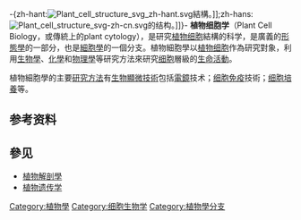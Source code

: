 {{没有来源|time=2021-01-30}}

-{zh-hant:[[File:Plant_cell_structure_svg_zh-hant.svg|thumb]]結構。]];zh-hans:[[File:Plant_cell_structure_svg-zh-cn.svg|thumb]]的结构。]]}-
'''植物细胞学'''（Plant Cell Biology，或傳統上的plant cytology），是研究[[植物细胞|植物细胞]]結構的科学，是廣義的[[形態學_(生物學)|形態學]]的一部分，也是[[細胞學|細胞學]]的一個分支。植物細胞學以[[植物细胞|植物细胞]]作為研究對象，利用[[生物學|生物學]]、[[化學|化學]]和[[物理學|物理學]]等研究方法來研究[[细胞|细胞]]層級的[[生命活動|生命活動]]。

植物細胞學的主要[[研究方法|研究方法]]有[[生物顯微技術|生物顯微技術]]包括[[電鏡|電鏡]]技术；[[细胞免疫|细胞免疫]]技術；[[细胞培养|细胞培養]]等。

== 参考资料 ==
{{reflist}}

== 參见 ==
* [[植物解剖學|植物解剖學]]
* [[植物遗传学|植物遗传学]]

{{植物学}}

{{Biology-stub}}
[[Category:植物學|Category:植物學]]
[[Category:细胞生物学|Category:细胞生物学]]
[[Category:植物學分支|Category:植物學分支]]